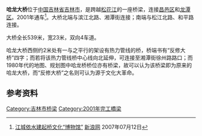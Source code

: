 {{Infobox bridge
| bridge_name=哈龙大桥
| native_name=
| native_name_lang=
| image=
| image_size=
| alt=
| caption=
| official_name=
| other_name=
| carries=4车道
| crosses=[[松花江|松花江]]
| locale={{CHN}}[[吉林省|吉林省]][[吉林市|吉林市]]
| owner=
| maint=
| id= 
| architect=
| designer= 
| engineering=
| design =[[梁桥|梁桥]]
| material= 
| length={{convert|539|m|ft|-1}}
| width={{convert|23|m|ft|-1}}
| height=
| mainspan=
| spans=
| pierswater=
| load=
| clearance=
| below=
| life=
| builder=
| fabricator=
| begin=
| complete=
| cost=
| open=2001年9月
| inaugurated=
| toll=免费通行
| traffic=
| preceded=
| followed=
| heritage=
| collapsed=
| closed=
| replaces=
| map_cue=
| map_image=
| map_alt=
| map_text=
| map_width=
| lat= 
| long= 
| coordinates=
| references=
| extra=
}}

'''哈龙大桥'''位于[[中国|中国]][[吉林省|吉林省]][[吉林市|吉林市]]，是跨越[[松花江|松花江]]的一座桥梁，连接[[昌邑区|昌邑区]]和[[龙潭区_(吉林市)|龙潭区]]。2001年通车<ref>[http://news.sina.com.cn/c/2007-07-12/005712186783s.shtml 江城依水建起桥文化“博物馆”] {{Wayback|url=http://news.sina.com.cn/c/2007-07-12/005712186783s.shtml |date=20200202154452 }} [[新浪网|新浪网]] 2007年07月12日</ref>。大桥北端与滨江北路、湘潭街连接；南端与松江北路、和平路连接。

大桥全长539米，宽23米，双向4车道。

哈龙大桥西侧约2米处有一与之平行的架设有热力管线的桥，桥端书有“反修大桥”四字；而若将该热力管线桥中心线向北延伸，可连接至湘潭街徐州路路口；而1980年代的地图、规划图中哈龙桥桥位亦有桥梁，故可以认为该桥梁即为原来的哈龙大桥，而“反修大桥”之名则可认为源于文化大革命。

== 参考资料 ==
{{reflist}}

{{吉林市桥梁}}

[[Category:吉林市桥梁|Category:吉林市桥梁]]
[[Category:2001年完工橋梁|Category:2001年完工橋梁]]